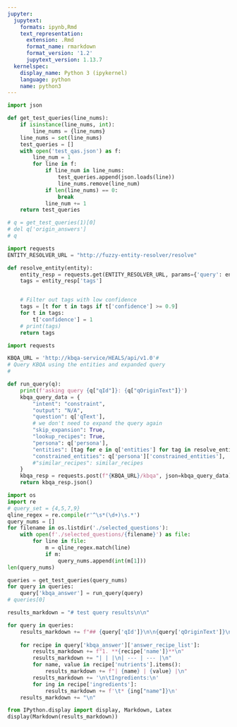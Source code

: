 ```yaml
---
jupyter:
  jupytext:
    formats: ipynb,Rmd
    text_representation:
      extension: .Rmd
      format_name: rmarkdown
      format_version: '1.2'
      jupytext_version: 1.13.7
  kernelspec:
    display_name: Python 3 (ipykernel)
    language: python
    name: python3
---
```


```python
import json

def get_test_queries(line_nums):
    if isinstance(line_nums, int):
        line_nums = {line_nums}
    line_nums = set(line_nums)
    test_queries = []
    with open('test_qas.json') as f:
        line_num = 1
        for line in f:
            if line_num in line_nums:
                test_queries.append(json.loads(line))
                line_nums.remove(line_num)
            if len(line_nums) == 0:
                break
            line_num += 1
    return test_queries

# q = get_test_queries(1)[0]
# del q['origin_answers']
# q
```

```python
import requests
ENTITY_RESOLVER_URL = "http://fuzzy-entity-resolver/resolve"

def resolve_entity(entity):
    entity_resp = requests.get(ENTITY_RESOLVER_URL, params={'query': entity}).json()
    tags = entity_resp['tags']


    # Filter out tags with low confidence
    tags = [t for t in tags if t['confidence'] >= 0.9]
    for t in tags:
        t['confidence'] = 1
    # print(tags)
    return tags
```

```python
import requests

KBQA_URL = 'http://kbqa-service/HEALS/api/v1.0'#
# Query KBQA using the entities and expanded query
#

def run_query(q):
    print(f'asking query {q["qId"]}: {q["qOriginText"]}')
    kbqa_query_data = {
        "intent": "constraint",
        "output": "N/A",
        "question": q['qText'],
        # we don't need to expand the query again
        "skip_expansion": True,
        "lookup_recipes": True,
        "persona": q['persona'],
        "entities": [tag for e in q['entities'] for tag in resolve_entity(e[0])],
        "constrained_entities": q['persona']['constrained_entities'],
        #"similar_recipes": similar_recipes
    }
    kbqa_resp = requests.post(f"{KBQA_URL}/kbqa", json=kbqa_query_data)
    return kbqa_resp.json()

```

```python
import os
import re
# query_set = {4,5,7,9}
qline_regex = re.compile(r'^\s*(\d+)\s.*')
query_nums = []
for filename in os.listdir('./selected_questions'):
    with open(f'./selected_questions/{filename}') as file:
        for line in file:
            m = qline_regex.match(line)
            if m:
                query_nums.append(int(m[1]))
len(query_nums)
```

```python
queries = get_test_queries(query_nums)
for query in queries:
    query['kbqa_answer'] = run_query(query)
# queries[0]
```

```python
results_markdown = "# test query results\n\n"

for query in queries:
    results_markdown += f"## {query['qId']}\n\n{query['qOriginText']}\n\n"
    
    for recipe in query['kbqa_answer']['answer_recipe_list']:
        results_markdown += f"1. **{recipe['name']}**\n"
        results_markdown += "| | |\n| --- | --- |\n"
        for name, value in recipe['nutrients'].items():
            results_markdown += f"| {name} | {value} |\n"
        results_markdown += '\n\tIngredients:\n'
        for ing in recipe['ingredients']:
            results_markdown += f'\t* {ing["name"]}\n'
    results_markdown += "\n"

from IPython.display import display, Markdown, Latex
display(Markdown(results_markdown))
```

```python

```
